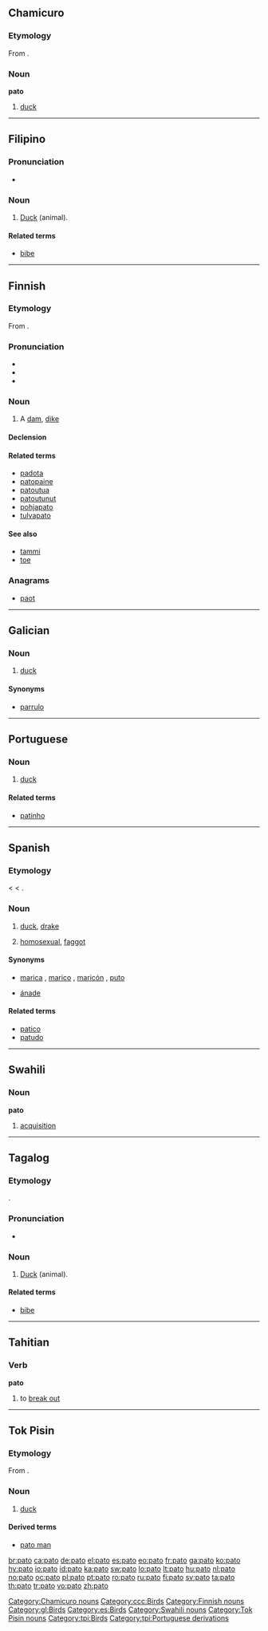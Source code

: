 {{also|pāto}}
==Chamicuro==

===Etymology===
From {{etyl|es|ccc}} {{term|pato|lang=es}}.

===Noun===
'''pato'''

# [[duck]]

[[Category:Chamicuro nouns]]
[[Category:ccc:Birds]]

----

==Filipino==

===Pronunciation===
* {{IPA|/ˈpaː.tɔ/|lang=fil}}

===Noun===
{{infl|fil|noun}}

# [[duck#English|Duck]] (animal).

====Related terms====
* [[bibe#Filipino|bibe]]

----

==Finnish==
{{wikipedia|lang=fi}}
{{Finnish index|p|a}}

===Etymology===
From {{proto|Finno-Ugric|paδɜ|lang=fi}}.

===Pronunciation===
* {{IPA|lang=fi|[ˈpɑto]}}
* {{rhymes|ɑto|lang=fi}}
* {{hyphenation|pa|to}}

===Noun===
{{infl|fi|noun}}

# A [[dam]], [[dike]]

====Declension====
{{fi-decl-valo|pa|t|d}}

====Related terms====
* [[padota]]
* [[patopaine]]
* [[patoutua]]
* [[patoutunut]]
* [[pohjapato]]
* [[tulvapato]]

====See also====
* [[tammi]]
* [[toe]]

===Anagrams===
* [[paot#Finnish|paot]]

[[Category:Finnish nouns]]

----

==Galician==

===Noun===
{{gl-noun|m}}

# [[duck]]

====Synonyms====
* [[parrulo]]

[[Category:gl:Birds]]

----

==Portuguese==

===Noun===
{{pt-noun-mf|f=pata}}

# [[duck]]

====Related terms====
* [[patinho#Portuguese|patinho]]

----

==Spanish==

===Etymology===
{{etyl|xaa|es}} {{term||tr=páṭṭ|sc=Arab|lang=xaa}} < {{etyl|ar|es}} {{term|بط|tr=baṭṭ||duck|sc=Arab|lang=ar}} < {{etyl|fa|es}} {{term|بت|tr=bat, duck|sc=fa-Arab|lang=fa}}.

===Noun===
{{es-noun-mf|f=pata}}

# [[duck]], [[drake]]
# {{vulgar|slang|lang=es|Antilles|Nicaragua|Venezuela}} [[homosexual]], [[faggot]]

====Synonyms====
* {{sense|homosexual}} [[marica]] {{m}}, [[marico]] {{m}}, [[maricón]] {{m}}, [[puto]] {{m}}
* {{sense|duck}} [[ánade]]

====Related terms====
* [[patico]]
* [[patudo]]

[[Category:es:Birds]]

----

==Swahili==

===Noun===
'''pato'''

# [[acquisition]]

[[Category:Swahili nouns]]

----

==Tagalog==

===Etymology===
{{etyl|es|tl}} {{term|pato|lang=es||duck}}.

===Pronunciation===
* {{IPA|/ˈpaː.tɔ/|lang=tl}}

===Noun===
{{tl-noun}}

# [[duck#English|Duck]] (animal).

====Related terms====
* [[bibe#Tagalog|bibe]]

----

==Tahitian==

===Verb===
'''pato'''

# to [[break out]]

----

==Tok Pisin==

===Etymology===
From {{etyl|pt|tpi}} {{term|pato|lang=pt}}.

===Noun===
{{infl|tpi|noun}}

# [[duck]]

====Derived terms====
* [[pato man]]

[[Category:Tok Pisin nouns]]
[[Category:tpi:Birds]]
[[Category:tpi:Portuguese derivations]]

[[br:pato]]
[[ca:pato]]
[[de:pato]]
[[el:pato]]
[[es:pato]]
[[eo:pato]]
[[fr:pato]]
[[ga:pato]]
[[ko:pato]]
[[hy:pato]]
[[io:pato]]
[[id:pato]]
[[ka:pato]]
[[sw:pato]]
[[lo:pato]]
[[lt:pato]]
[[hu:pato]]
[[nl:pato]]
[[no:pato]]
[[oc:pato]]
[[pl:pato]]
[[pt:pato]]
[[ro:pato]]
[[ru:pato]]
[[fi:pato]]
[[sv:pato]]
[[ta:pato]]
[[th:pato]]
[[tr:pato]]
[[vo:pato]]
[[zh:pato]]